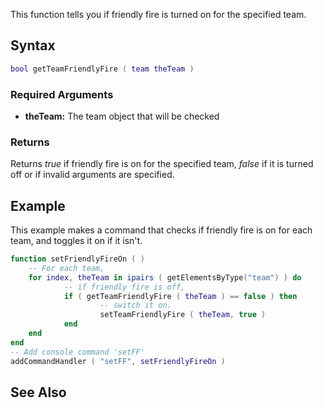 {{Server client function}}

This function tells you if friendly fire is turned on for the specified team.

==Syntax== 
<syntaxhighlight lang="lua">
bool getTeamFriendlyFire ( team theTeam )
</syntaxhighlight> 
{{OOP||[[/team.md|team]]:getFriendlyFire|friendlyFire|setTeamFriendlyFire}}
===Required Arguments=== 
*'''theTeam:''' The team object that will be checked

===Returns===
Returns ''true'' if friendly fire is on for the specified team, ''false'' if it is turned off or if invalid arguments are specified.

==Example== 
This example makes a command that checks if friendly fire is on for each team, and toggles it on if it isn't.
<syntaxhighlight lang="lua">
function setFriendlyFireOn ( )
	-- For each team,	
	for index, theTeam in ipairs ( getElementsByType("team") ) do
	        -- if friendly fire is off,
	        if ( getTeamFriendlyFire ( theTeam ) == false ) then
	                -- switch it on.
	                setTeamFriendlyFire ( theTeam, true )
	        end
	end
end
-- Add console command 'setFF'
addCommandHandler ( "setFF", setFriendlyFireOn )
</syntaxhighlight>

==See Also==
{{Team functions}}
